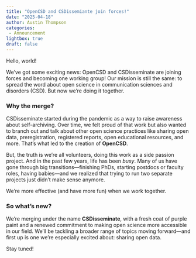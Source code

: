 ```yaml
---
title: "OpenCSD and CSDissemiante join forces!"
date: "2025-04-18"
author: Austin Thompson
categories:
 - Announcement
lightbox: true
draft: false
---
```


Hello, world!

We’ve got some exciting news: OpenCSD and CSDisseminate are joining forces and becoming one working group! Our mission is still the same: to spread the word about open science in communication sciences and disorders (CSD). But now we’re doing it together.

### Why the merge?

CSDisseminate started during the pandemic as a way to raise awareness about self-archiving. Over time, we felt proud of that work but also wanted to branch out and talk about other open science practices like sharing open data, preregistration, registered reports, open educational resources, and more. That’s what led to the creation of **OpenCSD**.

But, the truth is we’re all volunteers, doing this work as a side passion project. And in the past few years, life has been *busy*. Many of us have gone through big transitions—finishing PhDs, starting postdocs or faculty roles, having babies—and we realized that trying to run two separate projects just didn’t make sense anymore.

We’re more effective (and have more fun) when we work together.

### So what’s new?

We’re merging under the name **CSDisseminate**, with a fresh coat of purple paint and a renewed commitment to making open science more accessible in our field. We’ll be tackling a broader range of topics moving forward—and first up is one we’re especially excited about: sharing open data.

Stay tuned!
